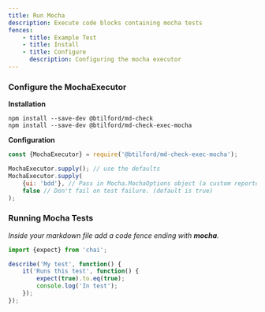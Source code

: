 ```yaml
---
title: Run Mocha
description: Execute code blocks containing mocha tests
fences:
    - title: Example Test
    - title: Install
    - title: Configure
      description: Configuring the mocha executor
---
```



### Configure the MochaExecutor

**Installation**

```console
npm install --save-dev @btilford/md-check
npm install --save-dev @btilford/md-check-exec-mocha
```

**Configuration**

```javascript node
const {MochaExecutor} = require('@btilford/md-check-exec-mocha');

MochaExecutor.supply(); // use the defaults
MochaExecutor.supply(
    {ui: 'bdd'}, // Pass in Mocha.MochaOptions object (a custom reporter will be used unless you provide one)
    false // Don't fail on test failure. (default is true)
);

```


### Running Mocha Tests


*Inside your markdown file add a code fence ending with **mocha**.*

```typescript mocha
import {expect} from 'chai';

describe('My test', function() {
    it('Runs this test', function() {
        expect(true).to.eq(true);
        console.log('In test');
    });
});
```
